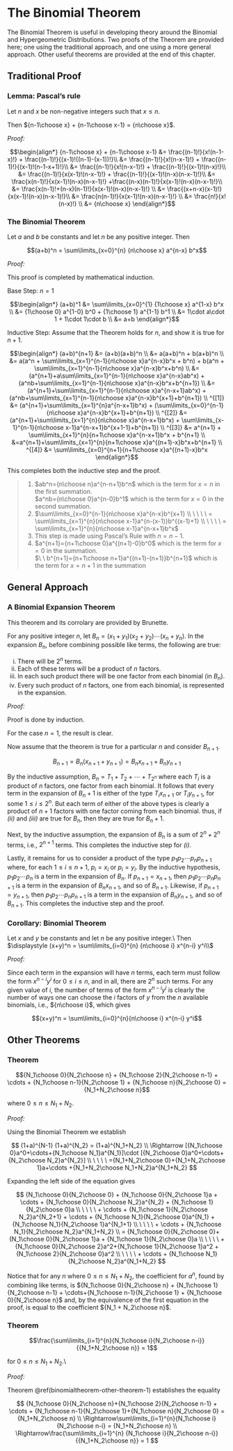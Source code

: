 # The Binomial Theorem

The Binomial Theorem is useful in developing theory around the Binomial and Hypergeometric Distributions.  Two proofs of the Theorem are provided here; one using the traditional approach, and one using a more general approach.  Other useful theorems are provided at the end of this chapter.

## Traditional Proof

### Lemma: Pascal's rule

Let $n$ and $x$ be non-negative integers such that $x\leq n$.

Then ${n-1\choose x} + {n-1\choose x-1} = {n\choose x}$.

_Proof:_

$$\begin{align*}
{n-1\choose x} + {n-1\choose x-1}
	&= \frac{(n-1)!}{x!(n-1-x)!} + \frac{(n-1)!}{(x-1)!((n-1)-(x-1))!}\\
  &= \frac{(n-1)!}{x!(n-x-1)!} + \frac{(n-1)!}{(x-1)!(n-1-x+1)!}\\
  &= \frac{(n-1)!}{x!(n-x-1)!} + \frac{(n-1)!}{(x-1)!(n-x)!}\\
  &= \frac{(n-1)!}{x(x-1)!(n-x-1)!} + \frac{(n-1)!}{(x-1)!(n-x)(n-x-1)!}\\
  &= \frac{x(n-1)!}{x(x-1)!(n-x)(n-x-1)!}
	  	+\frac{(n-x)(n-1)!}{x(x-1)!(n-x)(n-x-1)!}\\
  &= \frac{x(n-1)!+(n-x)(n-1)!}{x(x-1)!(n-x)(n-x-1)!} \\
	&= \frac{(x+n-x)(x-1)!}{x(x-1)!(n-x)(n-x-1)!}\\
  &= \frac{n(n-1)!}{x(x-1)!(n-x)(n-x-1)!} \\
	&= \frac{n!}{x!(n-x)!} \\
	&= {n\choose x}
\end{align*}$$


### The Binomial Theorem {#binomial-theorem-traditional}

Let $a$ and $b$ be constants and let $n$ be any positive integer.  Then

$$(a+b)^n = \sum\limits_{x=0}^{n} {n\choose x} a^{n-x} b^x$$

_Proof:_

This proof is completed by mathematical induction.

Base Step: $n=1$

$$\begin{align*}
(a+b)^1
	&= \sum\limits_{x=0}^{1} {1\choose x} a^{1-x} b^x \\
	&= {1\choose 0} a^{1-0} b^0 + {1\choose 1} a^{1-1} b^1 \\
	&= 1\cdot a\cdot 1 + 1\cdot 1\cdot b \\
	&= a+b
\end{align*}$$

Inductive Step: Assume that the Theorem holds for $n$, and show it is true for $n+1$.

$$\begin{align*}
(a+b)^{n+1}
      	&= (a+b)(a+b)^n \\
      	&= a(a+b)^n + b(a+b)^n \\
        &= a(a^n + \sum\limits_{x=1}^{n-1}{n\choose x}a^{n-x}b^x + b^n)
      		+ b(a^n + \sum\limits_{x=1}^{n-1}{n\choose x}a^{n-x}b^x+b^n) \\
        &= (a^{n+1}+a\sum\limits_{x=1}^{n-1}{n\choose x}a^{n-x}ab^x)
      		+ (a^nb+\sum\limits_{x=1}^{n-1}{n\choose x}a^{n-x}b^x+b^{n+1}) \\
        &= (a^{n+1}+\sum\limits_{x=1}^{n-1}{n\choose x}a^{n-x+1}ab^x)
      		+ (a^nb+\sum\limits_{x=1}^{n-1}{n\choose x}a^{n-x}b^{x+1}+b^{n+1}) \\
^{[1]}  &= (a^{n+1}+\sum\limits_{x=1}^{n}a^{n-x+1}b^x)
	      	+ (\sum\limits_{x=0}^{n-1}{n\choose x}a^{n-x}b^{x+1}+b^{n+1}) \\
^{[2]}  &= (a^{n+1}+\sum\limits_{x=1}^{n}{n\choose x}a^{n-x+1}b^x)
	      	+ \sum\limits_{x-1}^{n-1}{n\choose x-1}a^{n-x+1}b^{x+1-1}+b^{n+1}) \\
^{[3]}  &= a^{n+1} + \sum\limits_{x+1}^{n}{n+1\choose x}a^{n-x+1}b^x + b^{n+1} \\
        &=a^{n+1}+\sum\limits_{x=1}^{n}{n+1\choose x}a^{(n+1)-x}b^x+b^{n+1} \\
^{[4]}	&= \sum\limits_{x=0}^{n+1}{n+1\choose x}a^{(n+1)-x}b^x
\end{align*}$$

This completes both the inductive step and the proof.

> 1. $ab^n={n\choose n}a^{n-n+1}b^n$ which is the term for $x=n$ in the first summation.  
>    $a^nb={n\choose 0}a^{n-0}b^1$ which is the term for $x=0$ in the second summation.
> 2. $\sum\limits_{x=0}^{n-1}{n\choose x}a^{n-x}b^{x+1} \\
      \ \ \ \ = \sum\limits_{x=1}^{n}{n\choose x-1}a^{n-(x-1)}b^{(x-1)+1} \\
      \ \ \ \ = \sum\limits_{x=1}^{n}{n\choose x-1}a^{n-x+1}b^x$
> 3. This step is made using Pascal's Rule with $n=n-1$.
> 4. $a^{n+1}={n+1\choose 0}a^{(n+1)-0}b^0$ which is the term for $x=0$ in the summation.  
>		 $\ \ b^{n+1}={n+1\choose n+1}a^{(n+1)-(n+1)}b^{n+1}$ which is the term for $x=n+1$ in the summation
      

## General Approach

### A Binomial Expansion Theorem

This theorem and its corrolary are provided by Brunette\cite{Bruneta}.

For any positive integer $n$, let $B_n = (x_1+y_1) (x_2+y_2) \cdots (x_n+y_n)$.  In the expansion $B_n$, before combining possible like terms, the following are true:

i. There will be $2^n$ terms.
ii. Each of these terms will be a product of $n$ factors.
iii.  In each such product there will be one factor from each binomial (in $B_n$).
iv. Every such product of $n$ factors, one from each binomial, is represented in the expansion.

_Proof:_

Proof is done by induction.

For the case $n=1$, the result is clear.

Now assume that the theorem is true for a particular $n$ and consider $B_{n+1}$.

$$ B_{n+1} = B_n(x_{n+1} + y_{n+1}) = B_nx_{n+1} + B_ny_{n+1} $$

By the inductive assumption, $B_n = T_1 + T_2 + \cdots + T_{2^n}$ where each $T_i$ is a product of $n$ factors, one factor from each binomial.  It follows that every term in the expansion of $B_n+1$ is either of the type $T_ix_{n+1}$ or $T_iy_{n+1}$, for some $1\leq i \leq 2^n$.  But each term of either of the above types is clearly a product of $n+1$ factors with one factor coming from each binomial.  thus, if _(ii)_ and _(iii)_ are true for $B_n$, then they are true for $B_n+1$.

Next, by the inductive assumption, the expansion of $B_n$ is a sum of $2^n+2^n$ terms, i.e., $2^{n+1}$ terms.  This completes the inductive step for _(i)_.

Lastly, it remains for us to consider a product of the type $p_1 p_2 \cdots p_n p_{n+1}$ where, for each $1\leq i\leq n+1$, $p_i = x_i$ or $p_i = y_i$.  By the inductive hypothesis, $p_1 p_2 \cdots p_n$ is a term in the expansion of $B_n$.  If $p_{n+1} = x_{n+1}$, then $p_1 p_2 \cdots p_n p_{n+1}$ is a term in the expansion of $B_nx_{n+1}$, and so of $B_{n+1}$.  Likewise, if $p_{n+1}=y_{n+1}$, then $p_1 p_2 \cdots p_n p_{n+1}$ is a term in the expansion of $B_n y_{n+1}$, and so of $B_{n+1}$.  This completes the inductive step and the proof.


### Corollary: Binomial Theorem

Let $x$ and $y$ be constants and let $n$ be any positive integer.\\
Then $\displaystyle (x+y)^n = \sum\limits_{i=0}^{n} {n\choose i} x^{n-i} y^i\\$

_Proof:_

Since each term in the expansion will have $n$ terms, each term must follow the form $x^{n-i} y^i$ for $0 \leq i \leq n$, and in all, there are $2^n$ such terms.  For any given value of $i$, the number of terms of the form $x^{n-i}y^i$ is clearly the number of ways one can choose the $i$ factors of $y$ from the $n$ available binomials, i.e., ${n\choose i}$, which gives

$$(x+y)^n = \sum\limits_{i=0}^{n}{n\choose i} x^{n-i} y^i$$


## Other Theorems

### Theorem {#binomialtheorem-other-theorem-1}

$${N_1\choose 0}{N_2\choose n} + {N_1\choose 2}{N_2\choose n-1} + \cdots
		+ {N_1\choose n-1}{N_2\choose 1} + {N_1\choose n}{N_2\choose 0}
	= {N_1+N_2\choose n}$$

where $0 \leq n \leq N_1 + N_2$.

_Proof:_

Using the Binomial Theorem we establish

$$
(1+a)^{N-1} (1+a)^{N_2} = (1+a)^{N_1+N_2} \\
\Rightarrow [{N_1\choose 0}a^0+\cdots+{N_1\choose N_1}a^{N_1}]\cdot
		[{N_2\choose 0}a^0+\cdots+{N_2\choose N_2}a^{N_2}] \\
  \ \ \ \ ={N_1+N_2\choose 0}+{N_1+N_2\choose 1}a+\cdots
		+{N_1+N_2\choose N_1+N_2}a^{N_1+N_2}  
$$

Expanding the left side of the equation gives

$$
{N_1\choose 0}{N_2\choose 0} + {N_1\choose 0}{N_2\choose 1}a + \cdots
		+ {N_1\choose 0}{N_2\choose N_2}a^{N_2} + {N_1\choose 1}{N_2\choose 0}a \\
\ \ \ \ + \cdots + {N_1\choose 1}{N_2\choose N_2}a^{N_2+1}
		+ \cdots + {N_1\choose N_1}{N_2\choose 0}a^{N_1}
		+ {N_1\choose N_1}{N_2\choose 1}a^{N_1+1}  \\
\ \ \ \ + \cdots + {N_1\choose N_1}{N_2\choose N_2}a^{N_1+N_2} \\
= {N_1\choose 0}{N_2\choose 0}+{N_1\choose 0}{N_2\choose 1}a
		+ {N_1\choose 1}{N_2\choose 0}a \\
\ \ \ \ + {N_1\choose 0}{N_2\choose 2}a^2+{N_1\choose 1}{N_2\choose 1}a^2
		+ {N_1\choose 2}{N_2\choose 0}a^2 \\
\ \ \ \ + \cdots + {N_1\choose N_1}{N_2\choose N_2}a^{N_1+N_2}
$$

Notice that for any $n$ where $0 \leq n \leq N_1 + N_2$, the coefficient for $a^n$, found by combining like terms, is ${N_1\choose 0}{N_2\choose n} + {N_1\choose 1}{N_2\choose n-1} + \cdots+{N_1\choose n-1}{N_2\choose 1} + {N_1\choose 0}{N_2\choose n}$ and, by the equivalence of the first equation in the proof, is equal to the coefficient ${N_1 + N_2\choose n}$.


### Theorem
$$\frac{\sum\limits_{i=1}^{n}{N_1\choose i}{N_2\choose n-i}}{{N_1+N_2\choose n}} = 1$$ 

for $0 \leq n \leq N_1 + N_2$.\\

_Proof:_

Theorem \@ref(binomialtheorem-other-theorem-1) establishes the equality 

$$
{N_1\choose 0}{N_2\choose n}+{N_1\choose 2}{N_2\choose n-1} + \cdots
		+ {N_1\choose n-1}{N_2\choose 1}+{N_1\choose n}{N_2\choose 0}
	= {N_1+N_2\choose n} \\
\Rightarrow\sum\limits_{i=1}^{n}{N_1\choose i}{N_2\choose n-i}
	= {N_1+N_2\choose n} \\
\Rightarrow\frac{\sum\limits_{i=1}^{n} {N_1\choose i}{N_2\choose n-i}} {{N_1+N_2\choose n}}
	= 1
$$
